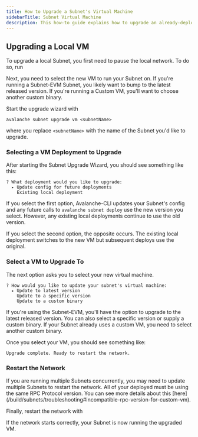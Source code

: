 ```yaml
---
title: How to Upgrade a Subnet's Virtual Machine
sidebarTitle: Subnet Virtual Machine
description: This how-to guide explains how to upgrade an already-deployed Subnet.
---
```

Upgrading a Local VM[​](#upgrading-a-local-vm "Direct link to heading")
-----------------------------------------------------------------------

To upgrade a local Subnet, you first need to pause the local network. To do so, run

Next, you need to select the new VM to run your Subnet on. If you're running a Subnet-EVM Subnet, you likely want to bump to the latest released version. If you're running a Custom VM, you'll want to choose another custom binary.

Start the upgrade wizard with

```
avalanche subnet upgrade vm <subnetName>
```

where you replace `<subnetName>` with the name of the Subnet you'd like to upgrade.

### Selecting a VM Deployment to Upgrade[​](#selecting-a-vm-deployment-to-upgrade "Direct link to heading")

After starting the Subnet Upgrade Wizard, you should see something like this:

```
? What deployment would you like to upgrade:
  ▸ Update config for future deployments
    Existing local deployment
```

If you select the first option, Avalanche-CLI updates your Subnet's config and any future calls to `avalanche subnet deploy` use the new version you select. However, any existing local deployments continue to use the old version.

If you select the second option, the opposite occurs. The existing local deployment switches to the new VM but subsequent deploys use the original.

### Select a VM to Upgrade To[​](#select-a-vm-to-upgrade-to "Direct link to heading")

The next option asks you to select your new virtual machine.

```
? How would you like to update your subnet's virtual machine:
  ▸ Update to latest version
    Update to a specific version
    Update to a custom binary
```

If you're using the Subnet-EVM, you'll have the option to upgrade to the latest released version. You can also select a specific version or supply a custom binary. If your Subnet already uses a custom VM, you need to select another custom binary.

Once you select your VM, you should see something like:

```
Upgrade complete. Ready to restart the network.
```

### Restart the Network[​](#restart-the-network "Direct link to heading")

<Callout type="info">
    If you are running multiple Subnets concurrently, you may need to update multiple Subnets to restart the network. All of your deployed must be using the same RPC Protocol version. You can see more details about this [here](/build/subnets/troubleshooting#incompatible-rpc-version-for-custom-vm).
</Callout>


Finally, restart the network with

If the network starts correctly, your Subnet is now running the upgraded VM.